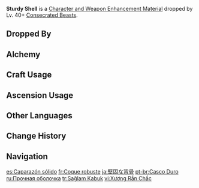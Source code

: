 {{Item Infobox
|id          = 112075
|image       = Item Sturdy Shell.png
|type        = Character and Weapon Enhancement Materials
|group       = Consecrated Beast Materials
|group2      = Elite Enemy Drops
|invCategory = Character Development Items
|quality     = 3
|description = The sturdy shell of a [[Consecrated Beast]].<br>The remains of a ruinous beast that once gnawed at the flesh of great, fallen beings. Even should the beasts sup a sliver of power from the gods of yesteryear, they too will greet the same end as said gods.
|source1     = Dropped by Lv. 40+ [[Consecrated Beasts]]
|source2     = [[Alchemy]]
}}
'''Sturdy Shell''' is a [[Character and Weapon Enhancement Material]] dropped by Lv. 40+ [[Consecrated Beasts]].

==Dropped By==
{{Dropped By|level=40}}

==Alchemy==
{{Recipe
|type = Crafting
|Desiccated Shell = 3
|Mora = 50
|sort = Desiccated Shell;Mora
}}

==Craft Usage==
{{Craft Usage}}

==Ascension Usage==
{{Ascension Usage}}
<!--
==Video Guides==
{{EVT
|video1   = 
|caption1 = 
}}
-->
==Other Languages==
{{Other Languages
|en      = Sturdy Shell
|zhs     = 密固的横脊
|zhs_rm  = Mìgù de Héngjǐ
|zht     = 密固的橫脊
|zht_rm  = Mìgù de Héngjǐ
|zh_tl   = 
|ja      = 堅固な背骨
|ja_rm   = Kengo-na Sebone
|ja_tl   = Sturdy Spine
|ko      = 견고한 갑골
|ko_tl   = Durable Shell-and-Bone
|es      = Caparazón sólido
|es_tl   = Solid Carapace
|fr      = Coque robuste
|fr_tl   = Sturdy Shell
|ru      = Прочная оболочка
|ru_tl   = Durable Shell
|th      = Sturdy Shell
|vi      = Xương Rắn Chắc
|vi_tl   = 
|de      = Festes Rückgrat
|de_tl   = Firm Spine
|id      = Sturdy Shell
|pt      = Casco Duro
|pt_tl   = Tough Shell
|tr      = Sağlam Kabuk
|tr_tl   = Solid Shell
|it      = Ossa Compatte
|it_tl   = Compact Bones
}}

==Change History==
{{Change History|3.4}}

==Navigation==
{{Development Item Navbox|Character and Weapon Enhancement Materials}}

[[es:Caparazón sólido]]
[[fr:Coque robuste]]
[[ja:堅固な背骨]]
[[pt-br:Casco Duro]]
[[ru:Прочная оболочка]]
[[tr:Sağlam Kabuk]]
[[vi:Xương Rắn Chắc]]